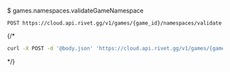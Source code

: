 $ games.namespaces.validateGameNamespace
```
POST https://cloud.api.rivet.gg/v1/games/{game_id}/namespaces/validate
```


{/*<RequestExample>
```bash curl
curl -X POST -d '@body.json' 'https://cloud.api.rivet.gg/v1/games/{game_id}/namespaces/validate'
```
</RequestExample>*/}
